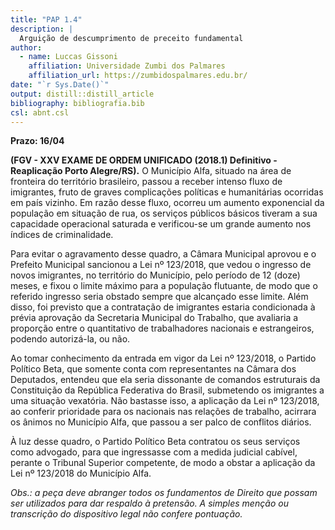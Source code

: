 ```yaml
---
title: "PAP 1.4"
description: |
  Arguição de descumprimento de preceito fundamental
author: 
  - name: Luccas Gissoni
    affiliation: Universidade Zumbi dos Palmares
    affiliation_url: https://zumbidospalmares.edu.br/
date: "`r Sys.Date()`"
output: distill::distill_article
bibliography: bibliografia.bib
csl: abnt.csl
---
```


**Prazo: 16/04**  

**(FGV - XXV EXAME DE ORDEM UNIFICADO (2018.1) Definitivo - Reaplicação Porto Alegre/RS).** O Município Alfa, situado na área de fronteira do território brasileiro, passou a receber intenso fluxo de imigrantes, fruto de graves complicações políticas e humanitárias ocorridas em país vizinho. Em razão desse fluxo, ocorreu um aumento exponencial da população em situação de rua, os serviços públicos básicos tiveram a sua capacidade operacional saturada e verificou-se um grande aumento nos índices de criminalidade.  

Para evitar o agravamento desse quadro, a Câmara Municipal aprovou e o Prefeito Municipal sancionou a Lei nº 123/2018, que vedou o ingresso de novos imigrantes, no território do Município, pelo período de 12 (doze) meses, e fixou o limite máximo para a população flutuante, de modo que o referido ingresso seria obstado sempre que alcançado esse limite. Além disso, foi previsto que a contratação de imigrantes estaria condicionada à prévia aprovação da Secretaria Municipal do Trabalho, que avaliaria a proporção entre o quantitativo de trabalhadores nacionais e estrangeiros, podendo autorizá-la, ou não.  

Ao tomar conhecimento da entrada em vigor da Lei nº 123/2018, o Partido Político Beta, que somente conta com representantes na Câmara dos Deputados, entendeu que ela seria dissonante de comandos estruturais da Constituição da República Federativa do Brasil, submetendo os imigrantes a uma situação vexatória. Não bastasse isso, a aplicação da Lei nº 123/2018, ao conferir prioridade para os nacionais nas relações de trabalho, acirrara os ânimos no Município Alfa, que passou a ser palco de conflitos diários.  

À luz desse quadro, o Partido Político Beta contratou os seus serviços como advogado, para que ingressasse com a medida judicial cabível, perante o Tribunal Superior competente, de modo a obstar a aplicação da Lei nº 123/2018 do Município Alfa.  

*Obs.: a peça deve abranger todos os fundamentos de Direito que possam ser utilizados para dar respaldo à pretensão. A simples menção ou transcrição do dispositivo legal não confere pontuação.* 